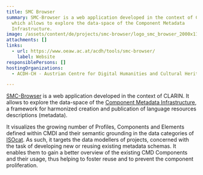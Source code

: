 ```yaml
---
title: SMC Browser
summary: SMC-Browser is a web application developed in the context of CLARIN,
  which allows to explore the data-space of the Component Metadata
  Infrastructure.
image: /assets/content/de/projects/smc-browser/logo_smc_browser_2000x1143px.png
attachments: []
links:
  - url: https://www.oeaw.ac.at/acdh/tools/smc-browser/
    label: Website
responsiblePersons: []
hostingOrganizations:
  - ACDH-CH - Austrian Centre for Digital Humanities and Cultural Heritage

---
```

[SMC-Browser](https://www.oeaw.ac.at/acdh/tools/smc-browser/) is a web application developed in the context of CLARIN. It allows to explore the data-space of the [Component Metadata Infrastructure](http://clarin.eu/cmdi), a framework for harmonized creation and publication of language resources descriptions (metadata).

It visualizes the growing number of Profiles, Components and Elements defined within CMDI and their semantic grounding in the data categories of [ISOcat](http://www.isocat.org/). As such, it targets the data modellers of projects, concerned with the task of developing new or reusing existing metadata schemas. It enables them to gain a better overview of the existing CMD Components and their usage, thus helping to foster reuse and to prevent the component proliferation.